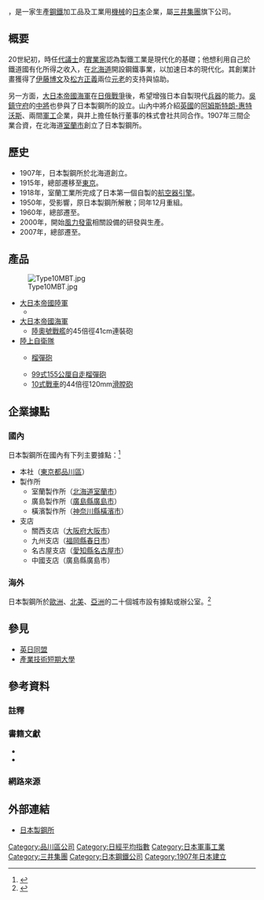 {{Infobox company
| name               = 日本製鋼所
| name_en            = The Japan Steel Works, Ltd.
| logo               = [[File:JSW_Logo.png|125px]]
| image              = Gate city ohsaki shinagawa tokyo 2009-3.JPG
| image_size         = 250px
| image_caption      = 日本製鋼所位於東京的總部
| type               = [[株式會社|株式會社]]
| native_name        = 日本製鋼所
| native_name_lang   = ja
| other_name         = 
| traded_as          = {{Tyo|tyo=1|5631|}}<br>{{Nse|nse=1|5631}}
| fate               = 
| predecessor        = 
| successor          = 
| foundation         = {{Start date|1907|11|1}}
| defunct            = 
| location           = {{JPN}}[[東京都|東京都]]<br>[[品川區|品川區]][[大崎_(品川區)|大崎]]1丁目11番1號<br>{{tsl|ja|ゲートシティ大崎|Gate City大崎}}西棟
| locations          = 
| area_served        = 
| founder            = 
| key_people         = 佐藤育男
| industry           = {{unbulleted list|[[機械|機械]]|[[金屬加工|金屬加工]]}}
| products           = {{unbulleted list|[[鐵|鐵]]與[[鋼|鋼]]製品|[[渦輪發動機|渦輪發動機]]|[[射出成型|射出成型機]]|[[壓力容器|壓力容器]]|[[液壓機械|液壓機械]]}}
| services           = 
| revenue            = 
| operating_income   = 
| net_income         = 
| aum                = <!-- 僅適用於金融服務類公司。 -->
| assets             = 
| equity             = 
| owner              = 
| num_employees      = 
| parent             = 
| divisions          = 
| subsidy            = 
| homepage           = {{Official|http://www.jsw.co.jp/}}
| zip_code           = 
| telephone_no       = 
| slogan             = 
| capital            = 
| market_value       = 
| P/E_ratio          = 
| earnings_per_share = 
| net_asset_value    = 
| accounting_period  = 
| major_shareholder  = 
| footnotes          = 
}}

{{nihongo|'''株式會社日本製鋼所'''|株式会社日本製鋼所|Kabushiki Kaisha Nihon Seikōsho}}，是一家生產[[鋼鐵|鋼鐵]]加工品及工業用[[機械|機械]]的[[日本|日本]]企業，屬[[三井集團|三井集團]]旗下公司。

==概要==
20世紀初，時任[[代議士|代議士]]的[[實業家|實業家]]{{tsl|ja|井上角五郎|井上角五郎}}認為製鐵工業是現代化的基礎；他想利用自己於鐵道國有化所得之收入，在[[北海道|北海道]]開設鋼鐵事業，以加速日本的現代化。其創業計畫獲得了[[伊藤博文|伊藤博文]]及[[松方正義|松方正義]]兩位[[元老_(日本)|元老]]的支持與協助。

另一方面，[[大日本帝國海軍|大日本帝國海軍]]在[[日俄戰爭|日俄戰爭]]後，希望增強日本自製現代[[兵器|兵器]]的能力。[[吳鎮守府|吳鎮守府]]的{{tsl|ja|山内万寿治|山內萬壽治}}[[中將|中將]]也參與了日本製鋼所的設立。山內中將介紹[[英國|英國]]的[[阿姆斯特朗-惠特沃斯|阿姆斯特朗-惠特沃斯]]、{{tsl|en|Vickers|維克斯有限公司}}兩間[[軍工|軍工]]企業，與井上擔任執行董事的{{tsl|ja|北海道炭礦汽船|北海道碳礦汽船}}株式會社共同合作。1907年三間企業合資，在北海道[[室蘭市|室蘭市]]創立了日本製鋼所。

==歷史==
*1907年，日本製鋼所於北海道創立。
*1915年，總部遷移至[[東京|東京]]。
*1918年，室蘭工業所完成了日本第一個自製的[[航空器|航空器]][[引擎|引擎]]{{tsl|ja|室0号|室0號}}。
*1950年，受{{tsl|ja|企業再建整備法|企業再建整備法}}影響，原日本製鋼所解散；同年12月重組。
*1960年，總部遷至{{tsl|ja|日比谷三井ビルディング|日比谷三井大廈}}。
*2000年，開始[[風力發電|風力發電]]相關設備的研發與生產。
*2007年，總部遷至{{tsl|ja|ゲートシティ大崎|Gate City大崎}}。

==產品==
[[File:Type10MBT.jpg|thumb]]
*[[大日本帝國陸軍|大日本帝國陸軍]]
**{{tsl|ja|試製四十一糎榴弾砲|試製41糎榴彈砲}}
*[[大日本帝國海軍|大日本帝國海軍]]
**[[陸奧號戰艦|陸奧號戰艦]]的45倍徑41cm連裝砲
*[[陸上自衛隊|陸上自衛隊]]
**{{tsl|en|FH70|FH70}}[[榴彈砲|榴彈砲]]{{noteTag|1=係授權生產。}}
**[[99式155公厘自走榴彈砲|99式155公厘自走榴彈砲]]
**[[10式戰車|10式戰車]]的44倍徑120mm[[滑膛砲|滑膛砲]]

==企業據點==
===國內===
日本製鋼所在國內有下列主要據點：<ref>{{cite web|url=http://www.jsw.co.jp/guide/domestic.html|title=国内拠点一覧|accessdate=2016-07-05|publisher=The Japan Steel Works, LTD.|archive-url=https://web.archive.org/web/20160704144000/http://www.jsw.co.jp/guide/domestic.html|archive-date=2016-07-04|dead-url=yes}}</ref>
*本社（[[東京都|東京都]][[品川區|品川區]]）
*製作所
**室蘭製作所（[[北海道|北海道]][[室蘭市|室蘭市]]）
**廣島製作所（[[廣島縣|廣島縣]][[廣島市|廣島市]]）
**橫濱製作所（[[神奈川縣|神奈川縣]][[橫濱市|橫濱市]]）
*支店
**關西支店（[[大阪府|大阪府]][[大阪市|大阪市]]）
**九州支店（[[福岡縣|福岡縣]][[春日市|春日市]]）
**名古屋支店（[[愛知縣|愛知縣]][[名古屋市|名古屋市]]）
**中國支店（廣島縣廣島市）
===海外===
日本製鋼所於[[歐洲|歐洲]]、[[北美|北美]]、[[亞洲|亞洲]]的二十個城市設有據點或辦公室。<ref>{{cite web|url=http://www.jsw.co.jp/guide/overseas.html|title=海外拠点一覧|accessdate=2016-07-05|publisher=The Japan Steel Works, LTD.|archive-url=https://web.archive.org/web/20160622100430/http://www.jsw.co.jp/guide/overseas.html|archive-date=2016-06-22|dead-url=yes}}</ref>

==參見==
*[[英日同盟|英日同盟]]
*[[產業技術短期大學|產業技術短期大學]]

==參考資料==
===註釋===
{{noteFoot}}
===書籍文獻===
*{{cite book|author=奈倉文二|title=兵器鉄鋼会社の日英関係史―日本製鋼所と英国側株主 1907~52|publisher=[[日本經濟評論社|日本經濟評論社]]|date=1998年|isbn=978-4818809703}}
*{{cite book|author=日本製鋼所社史編纂委員會|title=日本製鋼所百年史|publisher=株式會社日本製鋼所|date=2008年}}
===網路來源===
{{reflist}}

==外部連結==
*[http://www.jsw.co.jp/ 日本製鋼所] {{Wayback|url=http://www.jsw.co.jp/ |date=20070311014429 }}

{{日經平均指數}}

[[Category:品川區公司|Category:品川區公司]]
[[Category:日經平均指數|Category:日經平均指數]]
[[Category:日本軍事工業|Category:日本軍事工業]]
[[Category:三井集團|Category:三井集團]]
[[Category:日本鋼鐵公司|Category:日本鋼鐵公司]]
[[Category:1907年日本建立|Category:1907年日本建立]]